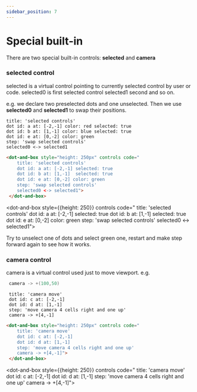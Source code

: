 ```yaml
---
sidebar_position: 7
---
```


# Special built-in

There are two special built-in controls: **selected** and **camera**

### **selected** control

selected is a virtual control pointing to currently selected control by user or code.
selected0 is first selected control selected1 second and so on.

e.g. we declare two preselected dots and one unselected. Then we use **selected0** and **selected1** to swap their positions.

```dabl tab showLineNumbers
title: 'selected controls'
dot id: a at: [-2,-1] color: red selected: true
dot id: b at: [1,-1] color: blue selected: true
dot id: e at: [0,-2] color: green
step: 'swap selected controls'
selected0 <-> selected1
```
```html tab showLineNumbers
<dot-and-box style="height: 250px" controls code="
    title: 'selected controls'
    dot id: a at: [-2,-1] selected: true
    dot id: b at: [1,-1]  selected: true
    dot id: e at: [0,-2] color: green
    step: 'swap selected controls'
    selected0 <-> selected1">
 </dot-and-box>
```

<dot-and-box style={{height: 250}} controls code="
    title: 'selected controls'
    dot id: a at: [-2,-1] selected: true
    dot id: b at: [1,-1] selected: true
    dot id: e at: [0,-2] color: green
    step: 'swap selected controls'
    selected0 <-> selected1">
 </dot-and-box>

Try to unselect one of dots and select green one, restart and make step forward again to see how it works.

### **camera** control
camera is a virtual control used just to move viewport.
e.g.
```C
 camera -> +(100,50)
 ```

```dabl tab showLineNumbers
 title: 'camera move'
 dot id: c at: [-2,-1]
 dot id: d at: [1,-1]
 step: 'move camera 4 cells right and one up'
 camera -> +[4,-1]
```
```html tab showLineNumbers
<dot-and-box style="height: 250px" controls code="
    title: 'camera move'
    dot id: c at: [-2,-1]
    dot id: d at: [1,-1]
    step: 'move camera 4 cells right and one up'
    camera -> +[4,-1]">
 </dot-and-box>
```

<dot-and-box style={{height: 250}} controls code="
    title: 'camera move'
    dot id: c at: [-2,-1]
    dot id: d at: [1,-1]
    step: 'move camera 4 cells right and one up'
    camera -> +[4,-1]">
 </dot-and-box>